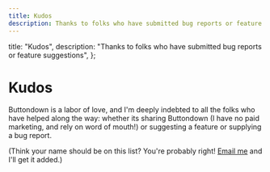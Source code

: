 ```yaml
---
title: Kudos
description: Thanks to folks who have submitted bug reports or feature suggestions
---
```



  title: "Kudos",
  description:
    "Thanks to folks who have submitted bug reports or feature suggestions",
};

# Kudos

Buttondown is a labor of love, and I'm deeply indebted to all the folks who have helped along the way: whether its sharing Buttondown (I have no paid marketing, and rely on word of mouth!) or suggesting a feature or supplying a bug report.

(Think your name should be on this list? You're probably right! [Email me](mailto:justin@buttondown.email) and I'll get it added.)

<Table
  columns={[
    {
      title: "Name",
      key: "name",
    },
    {
      title: "Reason",
      key: "reason",
    },
  ]}
  content={[
    {
      name: "Shep Walker",
      reason:
        "For many, many reasons, but mostly for being a good sounding board.",
    },
    {
      name: "Ethan Roday",
      reason:
        "Suggesting (and bearing with me for the implementation of) allowing auto-tag application based on query parameters.",
    },
    {
      name: "Lee Robinson",
      reason: "Providing a few bug reports within analytics.",
    },
    {
      name: "Michael Lee",
      reason:
        "Providing a number of bug reports and useful pieces of feedback.",
    },
    {
      name: "Craig Mod",
      reason: "Saying an _awful_ lot of nice things about Buttondown.",
    },
    {
      name: "Tim Condon",
      reason:
        "Alerting me to an issue where a deleted newsletter was showing up in SERPs",
    },
    {
      name: "Jamie Thingelstad",
      reason: "Lots of bug reports and useful feature ideas over the years",
    },
  ]}
/>
